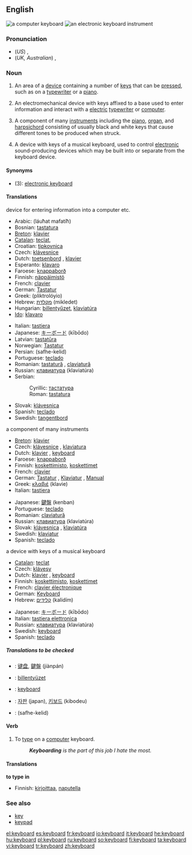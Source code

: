 {{wikipedia}}
==English==

[[Image:Swedish keyboard 20050614.jpg|thumb|a computer keyboard]]
[[Image:YamahaKeyboard.jpg|thumb|an electronic keyboard instrument]]
===Pronunciation===
*(''US'') {{IPA|/kiˈbɔrd/}}, {{SAMPA|/ki"bOrd/}}
*(''UK, Australian'') {{IPA|/ˈkiːbɔːd/}}, {{SAMPA|/"kibO:d/}}

===Noun===
{{en-noun}}

# An area of a [[device]] containing a number of [[key]]s that can be [[press]]ed, such as on a [[typewriter]] or a [[piano]].
# {{computing}} An electromechanical device with keys affixed to a base used to enter information and interact with a [[electric]] [[typewriter]] or [[computer]].
# {{musici}} A component of many [[instruments]] including the [[piano]], [[organ]], and [[harpsichord]] consisting of usually black and white keys that cause different tones to be produced when struck.
# {{music}} A device with keys of a musical keyboard, used to control [[electronic]] sound-producing devices which may be built into or separate from the keyboard device.

====Synonyms====
*(3): [[electronic keyboard]]

====Translations====
;device for entering information into a computer etc.
{{top}}
*Arabic: {{ARchar|[[لوحة مفاتيح]]}} (láuħat mafatíħ) {{f}}
*Bosnian: [[tastatura#Bosnian|tastatura]] {{f}}
*[[Breton]]: [[klavier#Breton|klavier]]  {{m}}
*[[Catalan]]: [[teclat]], {{m}}
*Croatian: [[tipkovnica]] {{f}}
*Czech: [[klávesnice]] {{f}}
*Dutch: [[toetsenbord]] {{n}}, [[klavier]] {{n}}
*Esperanto: [[klavaro]]
*Faroese: [[knappaborð]] {{n}}
*Finnish: [[näppäimistö]]
*French: [[clavier]] {{m}}
*German: [[Tastatur]] {{f}}
*Greek: {{t|el|πληκτρολόγιο|n}} (pliktrolóyio)
*Hebrew: [[מקלדת]] (mikledet) {{f}}
*Hungarian: [[billentyűzet]], [[klaviatúra]]
*[[Ido]]: [[klavaro]]
{{mid}}
*Italian: [[tastiera]] {{f}}
*Japanese: [[キーボード]] (kībōdo)
*Latvian: [[tastatūra]]
*Norwegian: [[Tastatur]] {{n}}
*Persian: {{FAchar|[[صفحه کلید]]}} (safhe-kelid)
*Portuguese: [[teclado]] {{m}}
*Romanian: [[tastatură]] {{f}}, [[claviatură]] {{f}}
*Russian: [[клавиатура]] (klaviatúra) {{f}}
*Serbian:
*:Cyrillic: [[тастатура#Serbian|тастатура]] {{f}}
*:Roman: [[tastatura#Serbian|tastatura]] {{f}}
*Slovak: [[klávesnica]] {{f}}
*Spanish: [[teclado]] {{m}}
*Swedish: [[tangentbord]] {{n}}
{{bottom}}

;a component of many instruments
{{top}}
*[[Breton]]: [[klavier#Breton|klavier]]  {{m}} 
*Czech: [[klávesnice]] {{f}}, [[klaviatura]] {{f}}
*Dutch: [[klavier]] {{n}}, [[#Dutch|keyboard]] {{n}}
*Faroese: [[knappaborð]] {{n}}
*Finnish: [[koskettimisto]], [[koskettimet]]
*French: [[clavier]] {{m}}
*German: [[Tastatur]] {{f}}, [[Klaviatur]] {{f}}, [[Manual]] {{n}}
*Greek: [[κλαβιέ]] (klavie) {{n}}
*Italian: [[tastiera]] {{f}}
{{mid}}
*Japanese: [[鍵盤]] (kenban)
*Portuguese: [[teclado]] {{m}}
*Romanian: [[claviatură]] {{f}}
*Russian: [[клавиатура]] (klaviatúra) {{f}}
*Slovak: [[klávesnica]]  {{f}}, [[klaviatúra]] {{f}}
*Swedish: [[klaviatur]] {{n}}
*Spanish: [[teclado]] {{m}}
{{bottom}}

;a device with keys of a musical keyboard
{{top}}
*[[Catalan]]: [[teclat]]
*Czech: [[klávesy]] {{p}}
*Dutch: [[klavier]] {{n}}, [[#Dutch|keyboard]] {{n}}
*Finnish: [[koskettimisto]], [[koskettimet]]
*French: [[clavier électronique]]
*German: [[Keyboard]] {{n}}
*Hebrew: [[קלידים]] (kalidím) {{m}} {{p}}
{{mid}}
*Japanese: [[キーボード]] (kībōdo)
*Italian: [[tastiera elettronica]]
*Russian: [[клавиатура]] (klaviatúra) {{f}}
*Swedish: [[keyboard#Swedish|keyboard]] {{n}}
*Spanish: [[teclado]] {{m}}
{{bottom}}

=====Translations to be checked=====
{{checktrans}}
*{{ttbc|Chinese}}: [[键盘]], [[鍵盤]] (jiànpán)
*{{ttbc|Hungarian}}: [[billentyüzet]]
*{{ttbc|Indonesian}}: [[keyboard#Indonesian|keyboard]]
*{{ttbc|Korean}}: [[자판]] (japan), [[키보드]] (kibodeu)
*{{ttbc|Persian}}: {{FAchar|[[صفحه کلید]]}} (safhe-kelid)

====Verb====
{{en-verb}}

# {{intransitive}} To [[type]] on a [[computer]] keyboard.
#: '' '''Keyboarding''' is the part of this job I hate the most.''

====Translations====
'''to type in'''
{{top}}
*Finnish: [[kirjoittaa]], [[naputella]]
{{bottom}}

===See also===
*[[key]]
*[[keypad]]

[[el:keyboard]]
[[es:keyboard]]
[[fr:keyboard]]
[[io:keyboard]]
[[it:keyboard]]
[[he:keyboard]]
[[hu:keyboard]]
[[pl:keyboard]]
[[ru:keyboard]]
[[so:keyboard]]
[[fi:keyboard]]
[[ta:keyboard]]
[[vi:keyboard]]
[[tr:keyboard]]
[[zh:keyboard]]